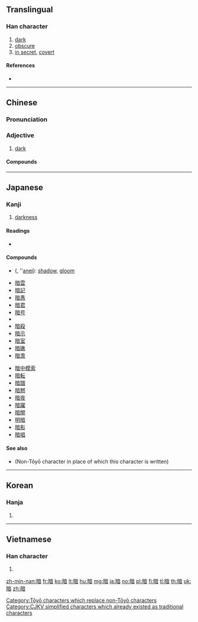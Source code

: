 {{also|晻|闇}}
==Translingual==

===Han character===
{{Han char|rn=72|rad=日|as=09|sn=13|four=60061|canj=AYTA|ids=⿰日音}}

# [[dark]]
# [[obscure]]
# [[in secret]], [[covert]]

====References====
* {{Han ref|kx=0498.270|dkj=14065|dj=0866.200|hdz=21526.060|uh=6697|ud=26263|bh=B774|bd=46964}}

----

==Chinese==
{{zh-forms}}

===Pronunciation===
{{zh-pron
|m=àn
|c=am3
|h=pfs=am
|mn=àm
|mc=y
|oc=y
|ma=Zh-àn.ogg
|cat=a
}}

===Adjective===
{{zh-adj}}

# [[dark]] {{gloss|without light}}

====Compounds====
{{der3|title=Compounds
|{{zh-l|暗暗}}
|{{zh-l|暗壩}}
|{{zh-l|暗堡}}
|{{zh-l|暗藏}}
|{{zh-l|暗查}}
|{{zh-l|暗娼}}
|{{zh-l|暗場}}
|{{zh-l|暗潮}}
|{{zh-l|暗沉沉}}
|{{zh-l|暗處}}
|{{zh-l|暗淡}}
|{{zh-l|暗道}}
|{{zh-l|暗地裡}}
|{{zh-l|暗度陳倉}}
|{{zh-l|暗房}}
|{{zh-l|暗訪}}
|{{zh-l|暗溝}}
|{{zh-l|暗害}}
|{{zh-l|暗含}}
|{{zh-l|暗號}}, {{zh-l|暗號兒}}
|{{zh-l|暗合}}
|{{zh-l|暗河}}
|{{zh-l|暗黑}}
|{{zh-l|暗花兒}}
|{{zh-l|暗話}}
|{{zh-l|暗火}}
|{{zh-l|暗疾}}
|{{zh-l|暗記}}, {{zh-l|暗記兒}}
|{{zh-l|暗間兒}}
|{{zh-l|暗箭}}
|{{zh-l|暗礁}}
|{{zh-l|暗井}}
|{{zh-l|暗虧}}
|{{zh-l|暗裡}}
|{{zh-l|暗流}}
|{{zh-l|暗樓子}}
|{{zh-l|暗碼}}, {{zh-l|暗碼兒}}
|{{zh-l|暗門子}}
|{{zh-l|暗盤}}, {{zh-l|暗盤兒}}
|{{zh-l|暗泣}}
|{{zh-l|暗器}}
|{{zh-l|暗槍}}
|{{zh-l|暗渠}}
|{{zh-l|暗色}}
|{{zh-l|暗殺}}
|{{zh-l|暗沙}}, {{zh-l|暗砂}}
|{{zh-l|暗傷}}
|{{zh-l|暗哨}}, {{zh-l|暗哨兒}}
|{{zh-l|暗射}}
|{{zh-l|暗射地圖}}
|{{zh-l|暗示}}
|{{zh-l|暗事}}
|{{zh-l|暗室}}
|{{zh-l|暗送秋波}}
|{{zh-l|暗算}}
|{{zh-l|暗鎖}}
|{{zh-l|暗灘}}
|{{zh-l|暗探}}
|{{zh-l|暗無天日}}
|{{zh-l|暗息}}
|{{zh-l|暗喜}}
|{{zh-l|暗匣}}
|{{zh-l|暗下}}
|{{zh-l|暗線}}
|{{zh-l|暗線光譜}}
|{{zh-l|暗箱}}
|{{zh-l|暗笑}}
|{{zh-l|暗夜}}
|{{zh-l|暗影}}
|{{zh-l|暗語}}
|{{zh-l|暗喻}}
|{{zh-l|暗中}}
|{{zh-l|暗轉}}
|{{zh-l|暗自}}
|{{zh-l|黑暗}}
}}

----

==Japanese==

===Kanji===
{{ja-kanji|grade=3|rs=日09}}

# [[darkness]]

====Readings====
* {{ja-readings|goon=[[おん]] (on)|kanon=[[あん]] (an)|kun=[[くらい]] (kurai), [[やみ]] (yami)}}

====Compounds====
{{top2}}
* {{l|ja|暗影}} ({{l|ja|あんえい}}, ''[[anei]]): [[shadow]], [[gloom]]
* [[暗雲]]
* [[暗記]]
* [[暗愚]]
* [[暗君]]
* [[暗号]]
* {{m|ja|暗黒||darkness|tr=あんこく, ankoku|sc=Jpan}}
* [[暗殺]]
* [[暗示]]
* [[暗室]]
* [[暗礁]]
* [[暗澹]]
{{mid2}}
* [[暗中模索]]
* [[暗転]]
* [[暗譜]]
* [[暗黙]]
* [[暗夜]]
* [[暗躍]]
* [[暗闇]]
* [[明暗]]
* [[暗影]]
* [[暗唱]]
{{bottom}}

====See also====
* {{l|ja|闇}} (Non-Tōyō character in place of which this character is written)

[[Category:Tōyō characters which replace non-Tōyō characters]]

----

==Korean==

===Hanja===
{{ko-hanja|hangeul=암|eumhun=|rv=am|mr=am|y=am}}

# {{defn|lang=ko|sort=日09}}

[[Category:CJKV simplified characters which already existed as traditional characters]]

----

==Vietnamese==

===Han character===
{{vi-readings|rs=日09|hanviet=ám}}

# {{defn|lang=vi|sort=日09}}

[[zh-min-nan:暗]]
[[fr:暗]]
[[ko:暗]]
[[lt:暗]]
[[hu:暗]]
[[mg:暗]]
[[ja:暗]]
[[no:暗]]
[[pl:暗]]
[[fi:暗]]
[[tl:暗]]
[[th:暗]]
[[uk:暗]]
[[zh:暗]]